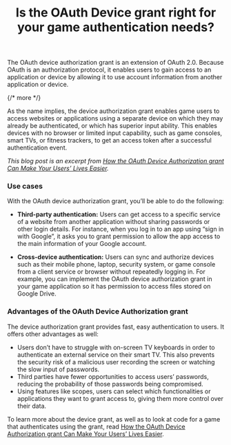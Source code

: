 ﻿---
publish_date: 2022-09-01 
title: Is the OAuth Device grant right for your game authentication needs?
description: How can the OAuth Device Authorization grant help your users easily autenticate into your game?
authors: Success Ologunsua
image: /img/blogs/device-grant-gaming/oauth-device-grant-game-users.png
categories: article
tags: gaming device-grant oauth
excerpt_separator: "{/* more */}"
---

The OAuth device authorization grant is an extension of OAuth 2.0. Because OAuth is an authorization protocol, it enables users to gain access to an application or device by allowing it to use account information from another application or device.

{/* more */}

As the name implies, the device authorization grant enables game users to access websites or applications using a separate device on which they may already be authenticated, or which has superior input ability. This enables devices with no browser or limited input capability, such as game consoles, smart TVs, or fitness trackers, to get an access token after a successful authentication event.

_This blog post is an excerpt from [How the OAuth Device Authorization grant Can Make Your Users’ Lives Easier](/learn/expert-advice/gaming-entertainment/oauth-device-grant-gaming)._

### Use cases

With the OAuth device authorization grant, you’ll be able to do the following:

- **Third-party authentication:** Users can get access to a specific service of a website from another application without sharing passwords or other login details. For instance, when you log in to an app using “sign in with Google”, it asks you to grant permission to allow the app access to the main information of your Google account.

- **Cross-device authentication:** Users can sync and authorize devices such as their mobile phone, laptop, security system, or game console from a client service or browser without repeatedly logging in. For example, you can implement the OAuth device authorization grant in your game application so it has permission to access  files stored on Google Drive.

### Advantages of the OAuth Device Authorization grant

The device authorization grant provides fast, easy authentication to users. It offers other advantages as well:

- Users don’t have to struggle with on-screen TV keyboards in order to authenticate an external service on their smart TV. This also prevents the security risk of a malicious user recording the screen or watching the slow input of passwords.
- Third parties have fewer opportunities to access users’ passwords, reducing the probability of those passwords being compromised.
- Using features like scopes, users can select which functionalities or applications they want to grant access to, giving them more control over their data.

To learn more about the device grant, as well as to look at code for a game that authenticates using the grant, read [How the OAuth Device Authorization grant Can Make Your Users’ Lives Easier](/learn/expert-advice/gaming-entertainment/oauth-device-grant-gaming).

